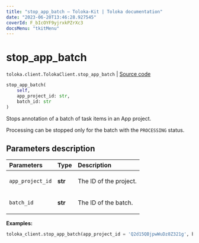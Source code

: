 ```yaml
---
title: "stop_app_batch — Toloka-Kit | Toloka documentation"
date: "2023-06-20T13:46:28.927545"
coverId: F_bIcOYF9yjrxkPZrXc3
docsMenu: "tkitMenu"
---
```


# stop_app_batch

`toloka.client.TolokaClient.stop_app_batch` | [Source code](https://github.com/Toloka/toloka-kit/blob/v1.2.0/src/client/__init__.py#L4269)

```python
stop_app_batch(
    self,
    app_project_id: str,
    batch_id: str
)
```

Stops annotation of a batch of task items in an App project.

Processing can be stopped only for the batch with the `PROCESSING` status.

## Parameters description

| Parameters | Type | Description |
| :----------| :----| :-----------|
`app_project_id`|**str**|<p>The ID of the project.</p>
`batch_id`|**str**|<p>The ID of the batch.</p>

**Examples:**

```python
toloka_client.stop_app_batch(app_project_id = 'Q2d15QBjpwWuDz8Z321g', batch_id = '4Va2BBWKL88S4QyAgVje')
```